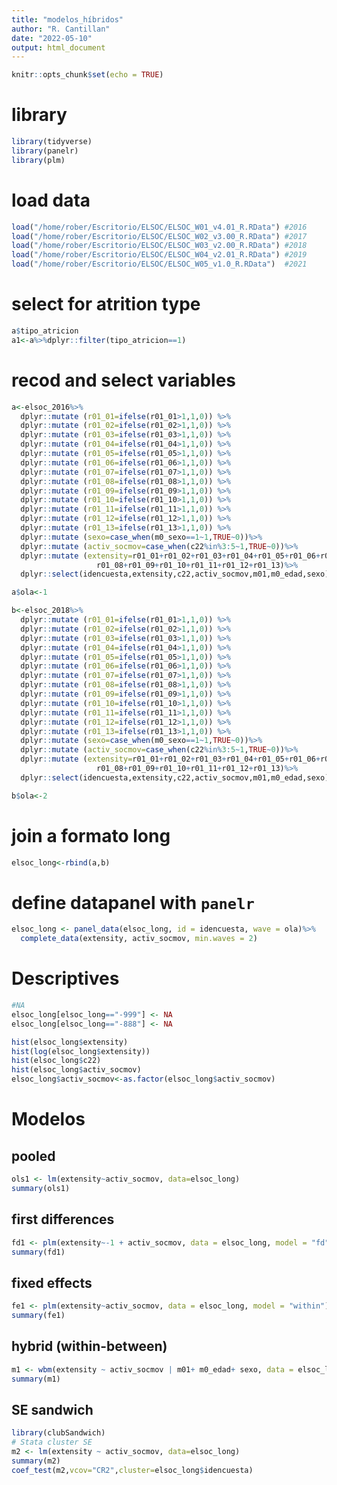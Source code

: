 ```yaml
---
title: "modelos_híbridos"
author: "R. Cantillan"
date: "2022-05-10"
output: html_document
---
```


```r
knitr::opts_chunk$set(echo = TRUE)
```

# library
```r
library(tidyverse)
library(panelr)
library(plm)
```


# load data
```r
load("/home/rober/Escritorio/ELSOC/ELSOC_W01_v4.01_R.RData") #2016
load("/home/rober/Escritorio/ELSOC/ELSOC_W02_v3.00_R.RData") #2017
load("/home/rober/Escritorio/ELSOC/ELSOC_W03_v2.00_R.RData") #2018
load("/home/rober/Escritorio/ELSOC/ELSOC_W04_v2.01_R.RData") #2019
load("/home/rober/Escritorio/ELSOC/ELSOC_W05_v1.0_R.RData")  #2021
```

# select for atrition type
```r
a$tipo_atricion
a1<-a%>%dplyr::filter(tipo_atricion==1)
```


# recod and select variables
```r
a<-elsoc_2016%>%
  dplyr::mutate (r01_01=ifelse(r01_01>1,1,0)) %>%
  dplyr::mutate (r01_02=ifelse(r01_02>1,1,0)) %>%
  dplyr::mutate (r01_03=ifelse(r01_03>1,1,0)) %>%
  dplyr::mutate (r01_04=ifelse(r01_04>1,1,0)) %>%
  dplyr::mutate (r01_05=ifelse(r01_05>1,1,0)) %>%
  dplyr::mutate (r01_06=ifelse(r01_06>1,1,0)) %>%
  dplyr::mutate (r01_07=ifelse(r01_07>1,1,0)) %>%
  dplyr::mutate (r01_08=ifelse(r01_08>1,1,0)) %>%
  dplyr::mutate (r01_09=ifelse(r01_09>1,1,0)) %>%
  dplyr::mutate (r01_10=ifelse(r01_10>1,1,0)) %>%
  dplyr::mutate (r01_11=ifelse(r01_11>1,1,0)) %>%
  dplyr::mutate (r01_12=ifelse(r01_12>1,1,0)) %>%
  dplyr::mutate (r01_13=ifelse(r01_13>1,1,0)) %>%
  dplyr::mutate (sexo=case_when(m0_sexo==1~1,TRUE~0))%>%
  dplyr::mutate (activ_socmov=case_when(c22%in%3:5~1,TRUE~0))%>%
  dplyr::mutate (extensity=r01_01+r01_02+r01_03+r01_04+r01_05+r01_06+r01_07+
                   r01_08+r01_09+r01_10+r01_11+r01_12+r01_13)%>%
  dplyr::select(idencuesta,extensity,c22,activ_socmov,m01,m0_edad,sexo)

a$ola<-1

b<-elsoc_2018%>%
  dplyr::mutate (r01_01=ifelse(r01_01>1,1,0)) %>%
  dplyr::mutate (r01_02=ifelse(r01_02>1,1,0)) %>%
  dplyr::mutate (r01_03=ifelse(r01_03>1,1,0)) %>%
  dplyr::mutate (r01_04=ifelse(r01_04>1,1,0)) %>%
  dplyr::mutate (r01_05=ifelse(r01_05>1,1,0)) %>%
  dplyr::mutate (r01_06=ifelse(r01_06>1,1,0)) %>%
  dplyr::mutate (r01_07=ifelse(r01_07>1,1,0)) %>%
  dplyr::mutate (r01_08=ifelse(r01_08>1,1,0)) %>%
  dplyr::mutate (r01_09=ifelse(r01_09>1,1,0)) %>%
  dplyr::mutate (r01_10=ifelse(r01_10>1,1,0)) %>%
  dplyr::mutate (r01_11=ifelse(r01_11>1,1,0)) %>%
  dplyr::mutate (r01_12=ifelse(r01_12>1,1,0)) %>%
  dplyr::mutate (r01_13=ifelse(r01_13>1,1,0)) %>%
  dplyr::mutate (sexo=case_when(m0_sexo==1~1,TRUE~0))%>%
  dplyr::mutate (activ_socmov=case_when(c22%in%3:5~1,TRUE~0))%>%
  dplyr::mutate (extensity=r01_01+r01_02+r01_03+r01_04+r01_05+r01_06+r01_07+
                   r01_08+r01_09+r01_10+r01_11+r01_12+r01_13)%>%
  dplyr::select(idencuesta,extensity,c22,activ_socmov,m01,m0_edad,sexo)

b$ola<-2
```

# join a formato long
```r
elsoc_long<-rbind(a,b)
```

# define datapanel with `panelr`
```r
elsoc_long <- panel_data(elsoc_long, id = idencuesta, wave = ola)%>%
  complete_data(extensity, activ_socmov, min.waves = 2)
```

# Descriptives
```r
#NA
elsoc_long[elsoc_long=="-999"] <- NA
elsoc_long[elsoc_long=="-888"] <- NA

hist(elsoc_long$extensity)
hist(log(elsoc_long$extensity))
hist(elsoc_long$c22)
hist(elsoc_long$activ_socmov)
elsoc_long$activ_socmov<-as.factor(elsoc_long$activ_socmov)
```

# Modelos

## pooled
```r
ols1 <- lm(extensity~activ_socmov, data=elsoc_long)
summary(ols1)
```

## first differences
```r
fd1 <- plm(extensity~-1 + activ_socmov, data = elsoc_long, model = "fd")
summary(fd1)
```

## fixed effects
```r
fe1 <- plm(extensity~activ_socmov, data = elsoc_long, model = "within")
summary(fe1)
```

## hybrid (within-between)
```r
m1 <- wbm(extensity ~ activ_socmov | m01+ m0_edad+ sexo, data = elsoc_long)
summary(m1)
```

## SE sandwich
```r
library(clubSandwich)
# Stata cluster SE
m2 <- lm(extensity ~ activ_socmov, data=elsoc_long)
summary(m2)
coef_test(m2,vcov="CR2",cluster=elsoc_long$idencuesta)
```



















